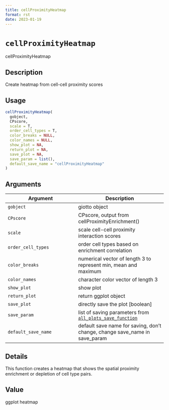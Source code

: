 ```yaml
--- 
title: cellProximityHeatmap 
format: rst 
date: 2023-01-19 
--- 
```

# `cellProximityHeatmap`

cellProximityHeatmap


## Description

Create heatmap from cell-cell proximity scores


## Usage

```r
cellProximityHeatmap(
  gobject,
  CPscore,
  scale = T,
  order_cell_types = T,
  color_breaks = NULL,
  color_names = NULL,
  show_plot = NA,
  return_plot = NA,
  save_plot = NA,
  save_param = list(),
  default_save_name = "cellProximityHeatmap"
)
```


## Arguments

Argument      |Description
------------- |----------------
`gobject`     |     giotto object
`CPscore`     |     CPscore, output from cellProximityEnrichment()
`scale`     |     scale cell-cell proximity interaction scores
`order_cell_types`     |     order cell types based on enrichment correlation
`color_breaks`     |     numerical vector of length 3 to represent min, mean and maximum
`color_names`     |     character color vector of length 3
`show_plot`     |     show plot
`return_plot`     |     return ggplot object
`save_plot`     |     directly save the plot [boolean]
`save_param`     |     list of saving parameters from [`all_plots_save_function`](#allplotssavefunction)
`default_save_name`     |     default save name for saving, don't change, change save_name in save_param


## Details

This function creates a heatmap that shows the  spatial proximity
 enrichment or depletion of cell type pairs.


## Value

ggplot heatmap


